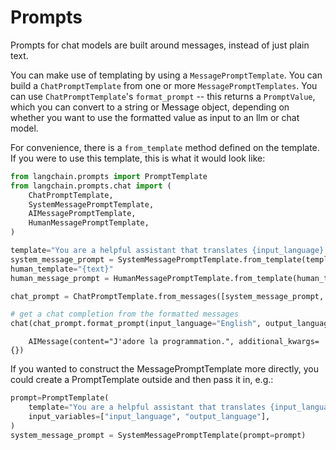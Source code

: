 # Prompts

Prompts for chat models are built around messages, instead of just plain text.

You can make use of templating by using a `MessagePromptTemplate`. You can build a `ChatPromptTemplate` from one or more `MessagePromptTemplates`. You can use `ChatPromptTemplate`'s `format_prompt` -- this returns a `PromptValue`, which you can convert to a string or Message object, depending on whether you want to use the formatted value as input to an llm or chat model.

For convenience, there is a `from_template` method defined on the template. If you were to use this template, this is what it would look like:


```python
from langchain.prompts import PromptTemplate
from langchain.prompts.chat import (
    ChatPromptTemplate,
    SystemMessagePromptTemplate,
    AIMessagePromptTemplate,
    HumanMessagePromptTemplate,
)

template="You are a helpful assistant that translates {input_language} to {output_language}."
system_message_prompt = SystemMessagePromptTemplate.from_template(template)
human_template="{text}"
human_message_prompt = HumanMessagePromptTemplate.from_template(human_template)
```


```python
chat_prompt = ChatPromptTemplate.from_messages([system_message_prompt, human_message_prompt])

# get a chat completion from the formatted messages
chat(chat_prompt.format_prompt(input_language="English", output_language="French", text="I love programming.").to_messages())
```

<CodeOutputBlock lang="python">

```
    AIMessage(content="J'adore la programmation.", additional_kwargs={})
```

</CodeOutputBlock>

If you wanted to construct the MessagePromptTemplate more directly, you could create a PromptTemplate outside and then pass it in, e.g.:


```python
prompt=PromptTemplate(
    template="You are a helpful assistant that translates {input_language} to {output_language}.",
    input_variables=["input_language", "output_language"],
)
system_message_prompt = SystemMessagePromptTemplate(prompt=prompt)
```


